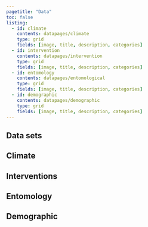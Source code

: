 ```yaml
---
pagetitle: "Data"
toc: false
listing: 
  - id: climate
    contents: datapages/climate
    type: grid
    fields: [image, title, description, categories]
  - id: intervention
    contents: datapages/intervention
    type: grid
    fields: [image, title, description, categories]
  - id: entomology
    contents: datapages/entomological
    type: grid
    fields: [image, title, description, categories]
  - id: demographic
    contents: datapages/demographic
    type: grid
    fields: [image, title, description, categories]
---
```


## Data sets

:::{#data-tabs .panel-tabset}

## Climate

:::{#climate}
:::

## Interventions

:::{#intervention}
:::

## Entomology

:::{#entomology}
:::

## Demographic

:::{#demographic}
:::

:::
